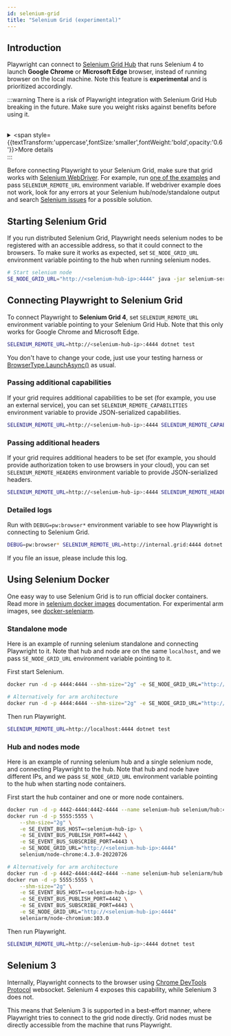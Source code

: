 ```yaml
---
id: selenium-grid
title: "Selenium Grid (experimental)"
---
```


## Introduction

Playwright can connect to [Selenium Grid Hub](https://www.selenium.dev/documentation/grid/) that runs Selenium 4 to launch **Google Chrome** or **Microsoft Edge** browser, instead of running browser on the local machine. Note this feature is **experimental** and is prioritized accordingly.

:::warning
There is a risk of Playwright integration with Selenium Grid Hub breaking in the future. Make sure you weight risks against benefits before using it.  <br /> <br /> <details> <summary> <span style={{textTransform:'uppercase',fontSize:'smaller',fontWeight:'bold',opacity:'0.6'}}>More details</span> </summary>  Internally, Playwright connects to the browser using [Chrome DevTools Protocol](https://chromedevtools.github.io/devtools-protocol/) websocket. Selenium 4 currently exposes this capability. However, this [might not be the case in the future](https://github.com/SeleniumHQ/selenium/issues/11590#issuecomment-1436113950). If Selenium drops this capability, Playwright will stop working with it. </details>
:::

Before connecting Playwright to your Selenium Grid, make sure that grid works with [Selenium WebDriver](https://www.selenium.dev/documentation/webdriver/). For example, run [one of the examples](https://github.com/SeleniumHQ/selenium/tree/trunk/javascript/node/selenium-webdriver/example) and pass `SELENIUM_REMOTE_URL` environment variable. If webdriver example does not work, look for any errors at your Selenium hub/node/standalone output and search [Selenium issues](https://github.com/SeleniumHQ/selenium/issues) for a possible solution.

## Starting Selenium Grid

If you run distributed Selenium Grid, Playwright needs selenium nodes to be registered with an accessible address, so that it could connect to the browsers. To make sure it works as expected, set `SE_NODE_GRID_URL` environment variable pointing to the hub when running selenium nodes.

```bash
# Start selenium node
SE_NODE_GRID_URL="http://<selenium-hub-ip>:4444" java -jar selenium-server-<version>.jar node
```

## Connecting Playwright to Selenium Grid

To connect Playwright to **Selenium Grid 4**, set `SELENIUM_REMOTE_URL` environment variable pointing to your Selenium Grid Hub. Note that this only works for Google Chrome and Microsoft Edge.

```bash
SELENIUM_REMOTE_URL=http://<selenium-hub-ip>:4444 dotnet test
```

You don't have to change your code, just use your testing harness or [BrowserType.LaunchAsync()](/api/class-browsertype.mdx#browser-type-launch) as usual.

### Passing additional capabilities

If your grid requires additional capabilities to be set (for example, you use an external service), you can set `SELENIUM_REMOTE_CAPABILITIES` environment variable to provide JSON-serialized capabilities.

```bash
SELENIUM_REMOTE_URL=http://<selenium-hub-ip>:4444 SELENIUM_REMOTE_CAPABILITIES="{'mygrid:options':{os:'windows',username:'John',password:'secure'}}" dotnet test
```

### Passing additional headers

If your grid requires additional headers to be set (for example, you should provide authorization token to use browsers in your cloud), you can set `SELENIUM_REMOTE_HEADERS` environment variable to provide JSON-serialized headers.

```bash
SELENIUM_REMOTE_URL=http://<selenium-hub-ip>:4444 SELENIUM_REMOTE_HEADERS="{'Authorization':'OAuth 12345'}" dotnet test
```

### Detailed logs

Run with `DEBUG=pw:browser*` environment variable to see how Playwright is connecting to Selenium Grid.

```bash
DEBUG=pw:browser* SELENIUM_REMOTE_URL=http://internal.grid:4444 dotnet test
```

If you file an issue, please include this log.

## Using Selenium Docker

One easy way to use Selenium Grid is to run official docker containers. Read more in [selenium docker images](https://github.com/SeleniumHQ/docker-selenium) documentation. For experimental arm images, see [docker-seleniarm](https://github.com/seleniumhq-community/docker-seleniarm).

### Standalone mode

Here is an example of running selenium standalone and connecting Playwright to it. Note that hub and node are on the same `localhost`, and we pass `SE_NODE_GRID_URL` environment variable pointing to it.

First start Selenium.

```bash
docker run -d -p 4444:4444 --shm-size="2g" -e SE_NODE_GRID_URL="http://localhost:4444" selenium/standalone-chrome:4.3.0-20220726

# Alternatively for arm architecture
docker run -d -p 4444:4444 --shm-size="2g" -e SE_NODE_GRID_URL="http://localhost:4444" seleniarm/standalone-chromium:103.0
```

Then run Playwright.

```bash
SELENIUM_REMOTE_URL=http://localhost:4444 dotnet test
```

### Hub and nodes mode

Here is an example of running selenium hub and a single selenium node, and connecting Playwright to the hub. Note that hub and node have different IPs, and we pass `SE_NODE_GRID_URL` environment variable pointing to the hub when starting node containers.

First start the hub container and one or more node containers.

```bash
docker run -d -p 4442-4444:4442-4444 --name selenium-hub selenium/hub:4.3.0-20220726
docker run -d -p 5555:5555 \
    --shm-size="2g" \
    -e SE_EVENT_BUS_HOST=<selenium-hub-ip> \
    -e SE_EVENT_BUS_PUBLISH_PORT=4442 \
    -e SE_EVENT_BUS_SUBSCRIBE_PORT=4443 \
    -e SE_NODE_GRID_URL="http://<selenium-hub-ip>:4444"
    selenium/node-chrome:4.3.0-20220726

# Alternatively for arm architecture
docker run -d -p 4442-4444:4442-4444 --name selenium-hub seleniarm/hub:4.3.0-20220728
docker run -d -p 5555:5555 \
    --shm-size="2g" \
    -e SE_EVENT_BUS_HOST=<selenium-hub-ip> \
    -e SE_EVENT_BUS_PUBLISH_PORT=4442 \
    -e SE_EVENT_BUS_SUBSCRIBE_PORT=4443 \
    -e SE_NODE_GRID_URL="http://<selenium-hub-ip>:4444"
    seleniarm/node-chromium:103.0
```

Then run Playwright.

```bash
SELENIUM_REMOTE_URL=http://<selenium-hub-ip>:4444 dotnet test
```

## Selenium 3

Internally, Playwright connects to the browser using [Chrome DevTools Protocol](https://chromedevtools.github.io/devtools-protocol/) websocket. Selenium 4 exposes this capability, while Selenium 3 does not.

This means that Selenium 3 is supported in a best-effort manner, where Playwright tries to connect to the grid node directly. Grid nodes must be directly accessible from the machine that runs Playwright.


[Accessibility]: /api/class-accessibility.mdx "Accessibility"
[APIRequest]: /api/class-apirequest.mdx "APIRequest"
[APIRequestContext]: /api/class-apirequestcontext.mdx "APIRequestContext"
[APIResponse]: /api/class-apiresponse.mdx "APIResponse"
[APIResponseAssertions]: /api/class-apiresponseassertions.mdx "APIResponseAssertions"
[Browser]: /api/class-browser.mdx "Browser"
[BrowserContext]: /api/class-browsercontext.mdx "BrowserContext"
[BrowserType]: /api/class-browsertype.mdx "BrowserType"
[CDPSession]: /api/class-cdpsession.mdx "CDPSession"
[CDPSessionEvent]: /api/class-cdpsessionevent.mdx "CDPSessionEvent"
[Clock]: /api/class-clock.mdx "Clock"
[ConsoleMessage]: /api/class-consolemessage.mdx "ConsoleMessage"
[Dialog]: /api/class-dialog.mdx "Dialog"
[Download]: /api/class-download.mdx "Download"
[ElementHandle]: /api/class-elementhandle.mdx "ElementHandle"
[FileChooser]: /api/class-filechooser.mdx "FileChooser"
[FormData]: /api/class-formdata.mdx "FormData"
[Frame]: /api/class-frame.mdx "Frame"
[FrameLocator]: /api/class-framelocator.mdx "FrameLocator"
[JSHandle]: /api/class-jshandle.mdx "JSHandle"
[Keyboard]: /api/class-keyboard.mdx "Keyboard"
[Locator]: /api/class-locator.mdx "Locator"
[LocatorAssertions]: /api/class-locatorassertions.mdx "LocatorAssertions"
[Mouse]: /api/class-mouse.mdx "Mouse"
[Page]: /api/class-page.mdx "Page"
[PageAssertions]: /api/class-pageassertions.mdx "PageAssertions"
[Playwright]: /api/class-playwright.mdx "Playwright"
[PlaywrightAssertions]: /api/class-playwrightassertions.mdx "PlaywrightAssertions"
[Request]: /api/class-request.mdx "Request"
[Response]: /api/class-response.mdx "Response"
[Route]: /api/class-route.mdx "Route"
[Selectors]: /api/class-selectors.mdx "Selectors"
[TimeoutError]: /api/class-timeouterror.mdx "TimeoutError"
[Touchscreen]: /api/class-touchscreen.mdx "Touchscreen"
[Tracing]: /api/class-tracing.mdx "Tracing"
[Video]: /api/class-video.mdx "Video"
[WebError]: /api/class-weberror.mdx "WebError"
[WebSocket]: /api/class-websocket.mdx "WebSocket"
[WebSocketFrame]: /api/class-websocketframe.mdx "WebSocketFrame"
[WebSocketRoute]: /api/class-websocketroute.mdx "WebSocketRoute"
[Worker]: /api/class-worker.mdx "Worker"
[Element]: https://developer.mozilla.org/en-US/docs/Web/API/element "Element"
[EvaluationArgument]: /evaluating.mdx#evaluation-argument "EvaluationArgument"
[Promise]: https://developer.mozilla.org/en-US/docs/Web/JavaScript/Reference/Global_Objects/Promise "Promise"
[iterator]: https://developer.mozilla.org/en-US/docs/Web/JavaScript/Reference/Iteration_protocols "Iterator"
[origin]: https://developer.mozilla.org/en-US/docs/Glossary/Origin "Origin"
[selector]: https://developer.mozilla.org/en-US/docs/Web/CSS/CSS_Selectors "selector"
[Serializable]: https://developer.mozilla.org/en-US/docs/Web/JavaScript/Reference/Global_Objects/JSON/stringify#Description "Serializable"
[UIEvent.detail]: https://developer.mozilla.org/en-US/docs/Web/API/UIEvent/detail "UIEvent.detail"
[UnixTime]: https://en.wikipedia.org/wiki/Unix_time "Unix Time"
[xpath]: https://developer.mozilla.org/en-US/docs/Web/XPath "xpath"

[bool]: https://docs.microsoft.com/en-us/dotnet/api/system.boolean "bool"
[Date]: https://learn.microsoft.com/en-us/dotnet/api/system.datetime "DateTime"
[double]: https://docs.microsoft.com/en-us/dotnet/api/system.double "double"
[byte]: https://docs.microsoft.com/en-us/dotnet/api/system.byte "byte"
[int]: https://docs.microsoft.com/en-us/dotnet/api/system.int32 "int"
[long]: https://docs.microsoft.com/en-us/dotnet/api/system.int64 "long"
[void]: https://docs.microsoft.com/en-us/dotnet/csharp/language-reference/builtin-types/void "void"
[string]: https://docs.microsoft.com/en-us/dotnet/api/system.string "string"
[URL]: https://nodejs.org/api/url.html "URL"
[Regex]: https://docs.microsoft.com/en-us/dotnet/api/system.text.regularexpressions.regex "Regex"

[Action]: https://docs.microsoft.com/en-us/dotnet/api/system.action-1 "Action"
[Func]: https://docs.microsoft.com/en-us/dotnet/api/system.func-2 "Func"
[IEnumerable]: https://docs.microsoft.com/en-us/dotnet/api/system.collections.ienumerable "IEnumerable"
[IDictionary]: https://docs.microsoft.com/en-us/dotnet/api/system.collections.idictionary "IDictionary"
[Task]: https://docs.microsoft.com/en-us/dotnet/api/system.threading.tasks.task?view=net-5.0 "Task"
[IReadOnlyDictionary]: https://docs.microsoft.com/en-us/dotnet/api/system.collections.generic.ireadonlydictionary-2 "IReadOnlyDictionary"
[JsonElement]: https://docs.microsoft.com/en-us/dotnet/api/system.text.json.jsonelement "JsonElement"

[all available image tags]: https://mcr.microsoft.com/en-us/product/playwright/dotnet/about "all available image tags"
[Microsoft Artifact Registry]: https://mcr.microsoft.com/en-us/product/playwright/dotnet/about "Microsoft Artifact Registry"
[Dockerfile.jammy]: https://github.com/microsoft/playwright-dotnet/blob/main/utils/docker/Dockerfile.jammy "Dockerfile.jammy"
